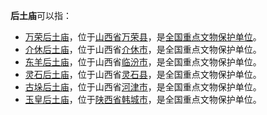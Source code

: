 '''后土庙'''可以指：
*[[万荣后土庙|万荣后土庙]]，位于[[山西省|山西省]][[万荣县|万荣县]]，是[[全国重点文物保护单位|全国重点文物保护单位]]。
*[[介休后土庙|介休后土庙]]，位于山西省[[介休市|介休市]]，是全国重点文物保护单位。
*[[东羊后土庙|东羊后土庙]]，位于山西省[[临汾市|临汾市]]，是全国重点文物保护单位。
*[[灵石后土庙|灵石后土庙]]，位于山西省[[灵石县|灵石县]]，是全国重点文物保护单位。
*[[古垛后土庙|古垛后土庙]]，位于山西省[[河津市|河津市]]，是全国重点文物保护单位。
*[[玉皇后土庙|玉皇后土庙]]，位于[[陕西省|陕西省]][[韩城市|韩城市]]，是全国重点文物保护单位。

{{disambig|H|cat=三字建築物消歧義}}